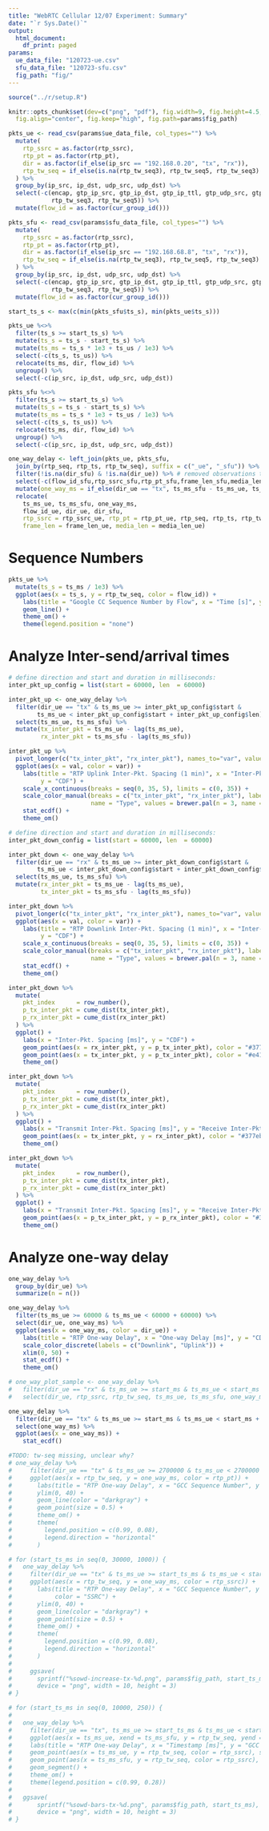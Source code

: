 ```yaml
---
title: "WebRTC Cellular 12/07 Experiment: Summary"
date: "`r Sys.Date()`"
output:
  html_document:
    df_print: paged
params:
  ue_data_file: "120723-ue.csv"
  sfu_data_file: "120723-sfu.csv"
  fig_path: "fig/"
---
```


```R
source("../r/setup.R")

knitr::opts_chunk$set(dev=c("png", "pdf"), fig.width=9, fig.height=4.5,
  fig.align="center", fig.keep="high", fig.path=params$fig_path) 
```

```r
pkts_ue <- read_csv(params$ue_data_file, col_types="") %>%
  mutate(
    rtp_ssrc = as.factor(rtp_ssrc),
    rtp_pt = as.factor(rtp_pt),
    dir = as.factor(if_else(ip_src == "192.168.0.20", "tx", "rx")),
    rtp_tw_seq = if_else(is.na(rtp_tw_seq3), rtp_tw_seq5, rtp_tw_seq3)
  ) %>%
  group_by(ip_src, ip_dst, udp_src, udp_dst) %>%
  select(-c(encap, gtp_ip_src, gtp_ip_dst, gtp_ip_ttl, gtp_udp_src, gtp_udp_dst, ip_ttl,
            rtp_tw_seq3, rtp_tw_seq5)) %>%
  mutate(flow_id = as.factor(cur_group_id()))

pkts_sfu <- read_csv(params$sfu_data_file, col_types="") %>%
  mutate(
    rtp_ssrc = as.factor(rtp_ssrc),
    rtp_pt = as.factor(rtp_pt),
    dir = as.factor(if_else(ip_src == "192.168.68.8", "tx", "rx")),
    rtp_tw_seq = if_else(is.na(rtp_tw_seq3), rtp_tw_seq5, rtp_tw_seq3)
  ) %>%
  group_by(ip_src, ip_dst, udp_src, udp_dst) %>%
  select(-c(encap, gtp_ip_src, gtp_ip_dst, gtp_ip_ttl, gtp_udp_src, gtp_udp_dst, ip_ttl,
            rtp_tw_seq3, rtp_tw_seq5)) %>%
  mutate(flow_id = as.factor(cur_group_id()))

start_ts_s <- max(c(min(pkts_sfu$ts_s), min(pkts_ue$ts_s)))

pkts_ue %<>%
  filter(ts_s >= start_ts_s) %>%
  mutate(ts_s = ts_s - start_ts_s) %>%
  mutate(ts_ms = ts_s * 1e3 + ts_us / 1e3) %>%
  select(-c(ts_s, ts_us)) %>%
  relocate(ts_ms, dir, flow_id) %>%
  ungroup() %>%
  select(-c(ip_src, ip_dst, udp_src, udp_dst))

pkts_sfu %<>%
  filter(ts_s >= start_ts_s) %>%
  mutate(ts_s = ts_s - start_ts_s) %>%
  mutate(ts_ms = ts_s * 1e3 + ts_us / 1e3) %>%
  select(-c(ts_s, ts_us)) %>%
  relocate(ts_ms, dir, flow_id) %>%
  ungroup() %>%
  select(-c(ip_src, ip_dst, udp_src, udp_dst))

one_way_delay <- left_join(pkts_ue, pkts_sfu,
  join_by(rtp_seq, rtp_ts, rtp_tw_seq), suffix = c("_ue", "_sfu")) %>%
  filter(!is.na(dir_sfu) & !is.na(dir_ue)) %>% # removed observations that did not get joined
  select(-c(flow_id_sfu,rtp_ssrc_sfu,rtp_pt_sfu,frame_len_sfu,media_len_sfu)) %>%
  mutate(one_way_ms = if_else(dir_ue == "tx", ts_ms_sfu - ts_ms_ue, ts_ms_ue - ts_ms_sfu)) %>%
  relocate(
    ts_ms_ue, ts_ms_sfu, one_way_ms,
    flow_id_ue, dir_ue, dir_sfu,
    rtp_ssrc = rtp_ssrc_ue, rtp_pt = rtp_pt_ue, rtp_seq, rtp_ts, rtp_tw_seq,
    frame_len = frame_len_ue, media_len = media_len_ue)
```

# Sequence Numbers

```r
pkts_ue %>%
  mutate(ts_s = ts_ms / 1e3) %>%
  ggplot(aes(x = ts_s, y = rtp_tw_seq, color = flow_id)) +
    labs(title = "Google CC Sequence Number by Flow", x = "Time [s]", y = "GCC Sequence No.") +
    geom_line() +
    theme_om() +
    theme(legend.position = "none")
```

# Analyze Inter-send/arrival times

```r
# define direction and start and duration in milliseconds:
inter_pkt_up_config = list(start = 60000, len  = 60000)

inter_pkt_up <- one_way_delay %>%
  filter(dir_ue == "tx" & ts_ms_ue >= inter_pkt_up_config$start &
        ts_ms_ue < inter_pkt_up_config$start + inter_pkt_up_config$len) %>%
  select(ts_ms_ue, ts_ms_sfu) %>%
  mutate(tx_inter_pkt = ts_ms_ue - lag(ts_ms_ue),
         rx_inter_pkt = ts_ms_sfu - lag(ts_ms_sfu))
```

```r
inter_pkt_up %>%
  pivot_longer(c("tx_inter_pkt", "rx_inter_pkt"), names_to="var", values_to="val") %>%
  ggplot(aes(x = val, color = var)) +
    labs(title = "RTP Uplink Inter-Pkt. Spacing (1 min)", x = "Inter-Pkt. Spacing [ms]", 
         y = "CDF") +
    scale_x_continuous(breaks = seq(0, 35, 5), limits = c(0, 35)) +
    scale_color_manual(breaks = c("tx_inter_pkt", "rx_inter_pkt"), labels = c("Send", "Receive"),
                       name = "Type", values = brewer.pal(n = 3, name = "Set1")) +
    stat_ecdf() +
    theme_om()
```

```r
# define direction and start and duration in milliseconds:
inter_pkt_down_config = list(start = 60000, len  = 60000)

inter_pkt_down <- one_way_delay %>%
  filter(dir_ue == "rx" & ts_ms_ue >= inter_pkt_down_config$start &
        ts_ms_ue < inter_pkt_down_config$start + inter_pkt_down_config$len) %>%
  select(ts_ms_ue, ts_ms_sfu) %>%
  mutate(rx_inter_pkt = ts_ms_ue - lag(ts_ms_ue),
         tx_inter_pkt = ts_ms_sfu - lag(ts_ms_sfu))
```

```r
inter_pkt_down %>%
  pivot_longer(c("tx_inter_pkt", "rx_inter_pkt"), names_to="var", values_to="val") %>%
  ggplot(aes(x = val, color = var)) +
    labs(title = "RTP Downlink Inter-Pkt. Spacing (1 min)", x = "Inter-Pkt. Spacing [ms]", 
         y = "CDF") +
    scale_x_continuous(breaks = seq(0, 35, 5), limits = c(0, 35)) +
    scale_color_manual(breaks = c("tx_inter_pkt", "rx_inter_pkt"), labels = c("Send", "Receive"),
                       name = "Type", values = brewer.pal(n = 3, name = "Set1")) +
    stat_ecdf() +
    theme_om()
```

```r
inter_pkt_down %>%
  mutate(
    pkt_index      = row_number(),
    p_tx_inter_pkt = cume_dist(tx_inter_pkt),
    p_rx_inter_pkt = cume_dist(rx_inter_pkt)
  ) %>%
  ggplot() +
    labs(x = "Inter-Pkt. Spacing [ms]", y = "CDF") +
    geom_point(aes(x = rx_inter_pkt, y = p_tx_inter_pkt), color = "#377eb8", size = 0.1) +
    geom_point(aes(x = tx_inter_pkt, y = p_tx_inter_pkt), color = "#e41a1c", size = 0.1) +
    theme_om()
```

```r
inter_pkt_down %>%
  mutate(
    pkt_index      = row_number(),
    p_tx_inter_pkt = cume_dist(tx_inter_pkt),
    p_rx_inter_pkt = cume_dist(rx_inter_pkt)
  ) %>%
  ggplot() +
    labs(x = "Transmit Inter-Pkt. Spacing [ms]", y = "Receive Inter-Pkt. Spacing [ms]") +
    geom_point(aes(x = tx_inter_pkt, y = rx_inter_pkt), color = "#377eb8", size = 0.1) +
    theme_om()
```



```r
inter_pkt_down %>%
  mutate(
    pkt_index      = row_number(),
    p_tx_inter_pkt = cume_dist(tx_inter_pkt),
    p_rx_inter_pkt = cume_dist(rx_inter_pkt)
  ) %>%
  ggplot() +
    labs(x = "Transmit Inter-Pkt. Spacing [ms]", y = "Receive Inter-Pkt. Spacing [ms]") +
    geom_point(aes(x = p_tx_inter_pkt, y = p_rx_inter_pkt), color = "#377eb8", size = 0.1) +
    theme_om()
```



# Analyze one-way delay

```r
one_way_delay %>%
  group_by(dir_ue) %>%
  summarize(n = n())
```

```r
one_way_delay %>%
  filter(ts_ms_ue >= 60000 & ts_ms_ue < 60000 + 60000) %>%
  select(dir_ue, one_way_ms) %>%
  ggplot(aes(x = one_way_ms, color = dir_ue)) +
    labs(title = "RTP One-way Delay", x = "One-way Delay [ms]", y = "CDF", color = "Direction") +
    scale_color_discrete(labels = c("Downlink", "Uplink")) +
    xlim(0, 50) +
    stat_ecdf() +
    theme_om()
```

```r
# one_way_plot_sample <- one_way_delay %>%
#   filter(dir_ue == "rx" & ts_ms_ue >= start_ms & ts_ms_ue < start_ms + 10000) %>%
#   select(dir_ue, rtp_ssrc, rtp_tw_seq, ts_ms_ue, ts_ms_sfu, one_way_ms)
```

```r
one_way_delay %>%
  filter(dir_ue == "tx" & ts_ms_ue >= start_ms & ts_ms_ue < start_ms + 60000) %>%
  select(one_way_ms) %>%
  ggplot(aes(x = one_way_ms)) +
    stat_ecdf()
```




```r
#TODO: tw-seq missing, unclear why?
# one_way_delay %>%
#     filter(dir_ue == "tx" & ts_ms_ue >= 2700000 & ts_ms_ue < 2700000 + 1000) %>%
#     ggplot(aes(x = rtp_tw_seq, y = one_way_ms, color = rtp_pt)) +
#       labs(title = "RTP One-way Delay", x = "GCC Sequence Number", y = "One-Way Delay [ms]", color = "SSRC") +
#       ylim(0, 40) +
#       geom_line(color = "darkgray") +
#       geom_point(size = 0.5) +
#       theme_om() +
#       theme(
#         legend.position = c(0.99, 0.08),
#         legend.direction = "horizontal"
#       )
```



```r

# for (start_ts_ms in seq(0, 30000, 1000)) {
#   one_way_delay %>%
#     filter(dir_ue == "tx" & ts_ms_ue >= start_ts_ms & ts_ms_ue < start_ts_ms + 1000) %>%
#     ggplot(aes(x = rtp_tw_seq, y = one_way_ms, color = rtp_ssrc)) +
#       labs(title = "RTP One-way Delay", x = "GCC Sequence Number", y = "One-Way Delay [ms]", 
#            color = "SSRC") +
#       ylim(0, 40) +
#       geom_line(color = "darkgray") +
#       geom_point(size = 0.5) +
#       theme_om() +
#       theme(
#         legend.position = c(0.99, 0.08),
#         legend.direction = "horizontal"
#       )
#   
#     ggsave(
#       sprintf("%sowd-increase-tx-%d.png", params$fig_path, start_ts_ms), 
#       device = "png", width = 10, height = 3)
# }
```

```r
# for (start_ts_ms in seq(0, 10000, 250)) {
#   
#   one_way_delay %>%
#     filter(dir_ue == "tx", ts_ms_ue >= start_ts_ms & ts_ms_ue < start_ts_ms + 250) %>%
#     ggplot(aes(x = ts_ms_ue, xend = ts_ms_sfu, y = rtp_tw_seq, yend = rtp_tw_seq, color = rtp_ssrc)) +
#     labs(title = "RTP One-way Delay", x = "Timestamp [ms]", y = "GCC Sequence Number", color = "RTP SSRC") +
#     geom_point(aes(x = ts_ms_ue, y = rtp_tw_seq, color = rtp_ssrc), size = 0.5) +
#     geom_point(aes(x = ts_ms_sfu, y = rtp_tw_seq, color = rtp_ssrc), size = 0.5) +
#     geom_segment() +
#     theme_om() +
#     theme(legend.position = c(0.99, 0.28))
#   
#   ggsave(
#       sprintf("%sowd-bars-tx-%d.png", params$fig_path, start_ts_ms), 
#       device = "png", width = 10, height = 3)
# }
```
